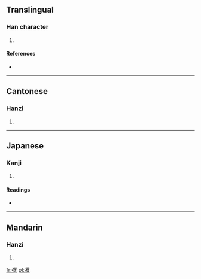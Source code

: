 ==Translingual==

===Han character===
{{Han char|rn=57|rad=弓|as=20|sn=23|four=1624<sub>7</sub>|canj=弓月山水 (NBUE)}}

# {{defn|Han|sort=弓20}}

====References====
* {{Han ref|kx=0362.020|dkj=09906|dj=0680.090|hdz=21006.010|uh=5F4F|ud=24399|bh=F7D8|bd=63448}}

----

==Cantonese==

===Hanzi===
{{yue-hanzi|jyut=|y=fok3}}

# {{defn|Cantonese|sort=弓20}}

----

==Japanese==

===Kanji===
{{ja-kanji|grade=|rs=弓20}}

# {{defn|Japanese|sort=弓20}}

====Readings====
* {{ja-readings|on=[[かく]] (kaku)|kun=}}

----

==Mandarin==

===Hanzi===
{{cmn-hanzi|pin=[[jué]] ([[jue2]])|wg=chüeh<sup>2</sup>}}

# {{defn|Mandarin|sort=弓20}}

[[fr:彏]]
[[pl:彏]]